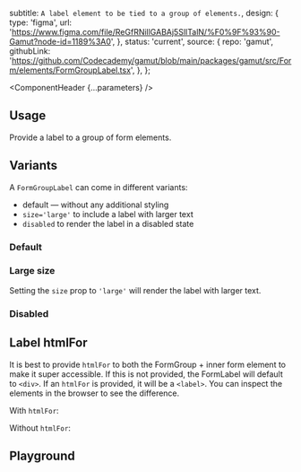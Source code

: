


  subtitle: `A label element to be tied to a group of elements.`,
  design: {
      type: 'figma',
      url:
        'https://www.figma.com/file/ReGfRNillGABAj5SlITalN/%F0%9F%93%90-Gamut?node-id=1189%3A0',
    },
  status: 'current',
  source: {
    repo: 'gamut',
    githubLink:
      'https://github.com/Codecademy/gamut/blob/main/packages/gamut/src/Form/elements/FormGroupLabel.tsx',
  },
};

<Meta of={FormGroupLabelStories} />

<ComponentHeader {...parameters} />

## Usage

Provide a label to a group of form elements.

## Variants
A `FormGroupLabel` can come in different variants:
* default — without any additional styling
* `size='large'` to include a label with larger text
* `disabled` to render the label in a disabled state

### Default
<Canvas of={FormGroupLabelStories.Default} />

### Large size
Setting the `size` prop to `'large'` will render the label with larger text.

<Canvas of={FormGroupLabelStories.LargeSize} />

### Disabled
<Canvas of={FormGroupLabelStories.Disabled} />

## Label htmlFor

It is best to provide `htmlFor` to both the FormGroup + inner form element to make it super accessible. If this is not provided, the FormLabel will default to `<div>`. If an `htmlFor` is provided, it will be a `<label>`. You can inspect the elements in the browser to see the difference.

With `htmlFor`:
<Canvas of={FormGroupLabelStories.WithHtmlFor} />

Without `htmlFor`:
<Canvas of={FormGroupLabelStories.WithoutHtmlFor} />

## Playground
<Canvas sourceState="shown" of={FormGroupLabelStories.Default} />

<Controls />
